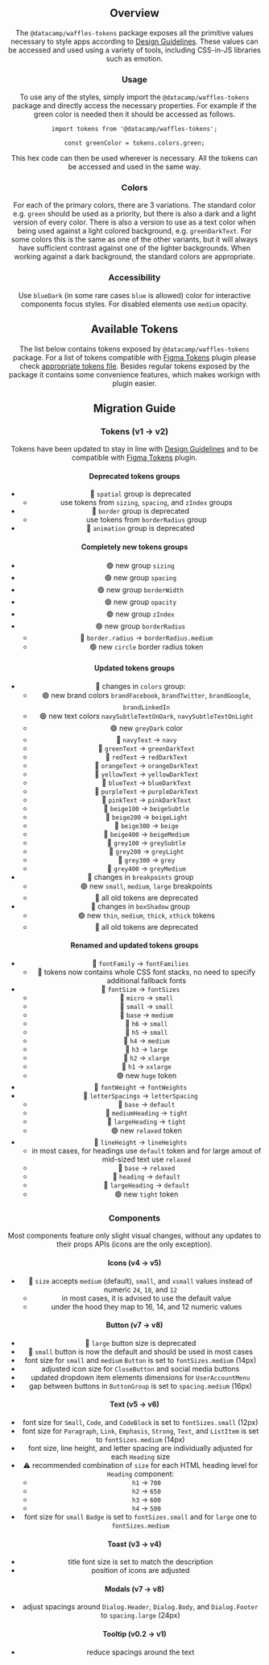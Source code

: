 

<Header
  pageTitle="Tokens"
  overview="The primitive values used to style anything and everything."
/>

<Section>

## Overview

The `@datacamp/waffles-tokens` package exposes all the primitive values necessary to style apps according to [Design Guidelines](https://www.figma.com/file/LNKSvJg1gXkSW8kL6lxbOK/%5BDC%5D-Product-Design-Guidelines). These values can be accessed and used using a variety of tools, including CSS-in-JS libraries such as emotion.

### Usage

To use any of the styles, simply import the `@datacamp/waffles-tokens` package and directly access the necessary properties. For example if the green color is needed then it should be accessed as follows.

```
import tokens from '@datacamp/waffles-tokens';

const greenColor = tokens.colors.green;
```

This hex code can then be used wherever is necessary. All the tokens can be accessed and used in the same way.

### Colors

For each of the primary colors, there are 3 variations. The standard color e.g. `green` should be used as a priority, but there is also a dark and a light version of every color. There is also a version to use as a text color when being used against a light colored background, e.g. `greenDarkText`. For some colors this is the same as one of the other variants, but it will always have sufficient contrast against one of the lighter backgrounds. When working against a dark background, the standard colors are appropriate.

### Accessibility

Use `blueDark` (in some rare cases `blue` is allowed) color for interactive components focus styles. For disabled elements use `medium` opacity.

</Section>

<Section>

## Available Tokens

The list below contains tokens exposed by `@datacamp/waffles-tokens` package. For a list of tokens compatible with [Figma Tokens](https://www.figma.com/community/plugin/843461159747178978/Figma-Tokens) plugin please check [appropriate tokens file](https://github.com/datacamp/design-system/blob/beta/packages/other/tokens/base-tokens.json). Besides regular tokens exposed by the package it contains some convenience features, which makes workign with plugin easier.

<FormattedTokens />

</Section>

<Section>

## Migration Guide

### Tokens (v1 -> v2)

Tokens have been updated to stay in line with [Design Guidelines](https://www.figma.com/file/Flh00IKR70ff0bRvFW2Iou/%5BDC%5D-Design-Guidelines-Exploration?node-id=376%3A1144) and to be compatible with [Figma Tokens](https://www.figma.com/community/plugin/843461159747178978/Figma-Tokens) plugin.

#### Deprecated tokens groups

- 🚨 `spatial` group is deprecated
  - use tokens from `sizing`, `spacing`, and `zIndex` groups
- 🚨 `border` group is deprecated
  - use tokens from `borderRadius` group
- 🚨 `animation` group is deprecated

#### Completely new tokens groups

- 🟢 new group `sizing`
- 🟢 new group `spacing`
- 🟢 new group `borderWidth`
- 🟢 new group `opacity`
- 🟢 new group `zIndex`
- 🟢 new group `borderRadius`
  - 🚨 `border.radius` -> `borderRadius.medium`
  - 🟢 new `circle` border radius token

#### Updated tokens groups

- 🔄 changes in `colors` group:
  - 🟢 new brand colors `brandFacebook`, `brandTwitter`, `brandGoogle`, `brandLinkedIn`
  - 🟢 new text colors `navySubtleTextOnDark`, `navySubtleTextOnLight`
  - 🟢 new `greyDark` color
  - 🚨 `navyText` -> `navy`
  - 🚨 `greenText` -> `greenDarkText`
  - 🚨 `redText` -> `redDarkText`
  - 🚨 `orangeText` -> `orangeDarkText`
  - 🚨 `yellowText` -> `yellowDarkText`
  - 🚨 `blueText` -> `blueDarkText`
  - 🚨 `purpleText` -> `purpleDarkText`
  - 🚨 `pinkText` -> `pinkDarkText`
  - 🚨 `beige100` -> `beigeSubtle`
  - 🚨 `beige200` -> `beigeLight`
  - 🚨 `beige300` -> `beige`
  - 🚨 `beige400` -> `beigeMedium`
  - 🚨 `grey100` -> `greySubtle`
  - 🚨 `grey200` -> `greyLight`
  - 🚨 `grey300` -> `grey`
  - 🚨 `grey400` -> `greyMedium`
- 🔄 changes in `breakpoints` group
  - 🟢 new `small`, `medium`, `large` breakpoints
  - 🚨 all old tokens are deprecated
- 🔄 changes in `boxShadow` group
  - 🟢 new `thin`, `medium`, `thick`, `xthick` tokens
  - 🚨 all old tokens are deprecated

#### Renamed and updated tokens groups

- 🔄 `fontFamily` -> `fontFamilies`
  - 🚨 tokens now contains whole CSS font stacks, no need to specify additional fallback fonts
- 🔄 `fontSize` -> `fontSizes`
  - 🚨 `micro` -> `small`
  - 🚨 `small` -> `small`
  - 🚨 `base` -> `medium`
  - 🚨 `h6` -> `small`
  - 🚨 `h5` -> `small`
  - 🚨 `h4` -> `medium`
  - 🚨 `h3` -> `large`
  - 🚨 `h2` -> `xlarge`
  - 🚨 `h1` -> `xxlarge`
  - 🟢 new `huge` token
- 🔄 `fontWeight` -> `fontWeights`
- 🔄 `letterSpacings` -> `letterSpacing`
  - 🚨 `base` -> `default`
  - 🚨 `mediumHeading` -> `tight`
  - 🚨 `largeHeading` -> `tight`
  - 🟢 new `relaxed` token
- 🔄 `lineHeight` -> `lineHeights`
  - in most cases, for headings use `default` token and for large amout of mid-sized text use `relaxed`
  - 🚨 `base` -> `relaxed`
  - 🚨 `heading` -> `default`
  - 🚨 `largeHeading` -> `default`
  - 🟢 new `tight` token

### Components

Most components feature only slight visual changes, without any updates to their props APIs (icons are the only exception).

#### Icons (v4 -> v5)

- 🚨 `size` accepts `medium` (default), `small`, and `xsmall` values instead of numeric `24`, `18`, and `12`
  - in most cases, it is advised to use the default value
  - under the hood they map to 16, 14, and 12 numeric values

#### Button (v7 -> v8)

- 🚨 `large` button size is deprecated
- 🚨 `small` button is now the default and should be used in most cases
- font size for `small` and `medium` `Button` is set to `fontSizes.medium` (14px)
- adjusted icon size for `CloseButton` and social media buttons
- updated dropdown item elements dimensions for `UserAccountMenu`
- gap between buttons in `ButtonGroup` is set to `spacing.medium` (16px)

#### Text (v5 -> v6)

- font size for `Small`, `Code`, and `CodeBlock` is set to `fontSizes.small` (12px)
- font size for `Paragraph`, `Link`, `Emphasis`, `Strong`, `Text`, and `ListItem` is set to `fontSizes.medium` (14px)
- font size, line height, and letter spacing are individually adjusted for each `Heading` size
- ⚠️ recommended combination of `size` for each HTML heading level for `Heading` component:
  - `h1` -> `700`
  - `h2` -> `650`
  - `h3` -> `600`
  - `h4` -> `500`
- font size for `small` `Badge` is set to `fontSizes.small` and for `large` one to `fontSizes.medium`

#### Toast (v3 -> v4)

- title font size is set to match the description
- position of icons are adjusted

#### Modals (v7 -> v8)

- adjust spacings around `Dialog.Header`, `Dialog.Body`, and `Dialog.Footer` to `spacing.large` (24px)

#### Tooltip (v0.2 -> v1)

- reduce spacings around the text

</Section>
